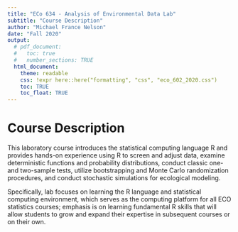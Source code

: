 ```yaml
---
title: "ECo 634 - Analysis of Environmental Data Lab"
subtitle: "Course Description"
author: "Michael France Nelson"
date: "Fall 2020"
output:
  # pdf_document:
  #   toc: true
  #   number_sections: TRUE
  html_document:
    theme: readable
    css: !expr here::here("formatting", "css", "eco_602_2020.css")
    toc: TRUE
    toc_float: TRUE
---
```



# Course Description {.tabset}

	
This laboratory course introduces the statistical computing language R and provides hands-on experience using R to screen and adjust data, examine deterministic functions and probability distributions, conduct classic one- and two-sample tests, utilize bootstrapping and Monte Carlo randomization procedures, and conduct stochastic simulations for ecological modeling. 

Specifically, lab focuses on learning the R language and statistical computing environment, which serves as the computing platform for all ECO statistics courses; emphasis is on learning fundamental R skills that will allow students to grow and expand their expertise in subsequent courses or on their own.